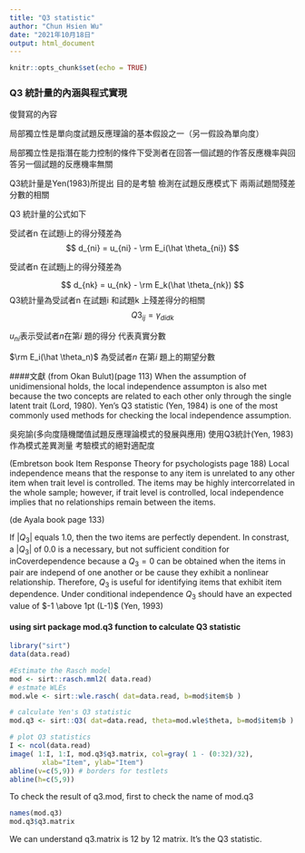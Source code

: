 ```yaml
---
title: "Q3 statistic"
author: "Chun Hsien Wu"
date: "2021年10月18日"
output: html_document
---
```


```r
knitr::opts_chunk$set(echo = TRUE)
```

### Q3 統計量的內涵與程式實現
俊賢寫的內容

局部獨立性是單向度試題反應理論的基本假設之一（另一假設為單向度）

局部獨立性是指潛在能力控制的條件下受測者在回答一個試題的作答反應機率與回答另一個試題的反應機率無關

Q3統計量是Yen(1983)所提出 目的是考驗 檢測在試題反應模式下 兩兩試題間殘差分數的相關

Q3 統計量的公式如下

受試者n 在試題i上的得分殘差為
$$
   d_{ni} =  u_{ni} - \rm E_i(\hat \theta_{ni})
$$  

受試者n 在試題j上的得分殘差為

$$
     d_{nk} =  u_{nk} - \rm E_k(\hat \theta_{nk})
$$
Q3統計量為受試者n 在試題i 和試題k 上殘差得分的相關
$$
  Q3_{ij}= \gamma_{didk}
$$

 $u_{ni}$表示受試者$n$在第$i$ 題的得分 代表真實分數
 
 $\rm E_i(\hat \theta_n)$ 為受試者$n$ 在第$i$ 題上的期望分數
 
 
 
####文獻
(from Okan Bulut)(page 113)
When the assumption of unidimensional holds, the local independence assumpton is also met because
the two concepts are related to each other only through the single latent trait (Lord, 1980). 
Yen's Q3 statistic (Yen, 1984) is one of the most commonly used methods for checking the local independence assumption.

吳宛諭(多向度隨機閾值試題反應理論模式的發展與應用)
使用Q3統計(Yen, 1983)作為模式差異測量 考驗模式的絕對適配度

(Embretson book  Item Response Theory for psychologists page 188)
Local independence means that the response to any item is unrelated to any other item when trait level is
controlled. The items may be highly intercorrelated in the whole sample; however, if trait level is controlled,
local independence implies that no relationships remain between the items. 

(de Ayala book page 133)

If $|Q_3|$ equals 1.0, then the two items are perfectly dependent. In constrast, a $|Q_3|$ of 0.0 is a necessary, but not sufficient
condition for inCoverdependence because a $Q_3 = 0$ can be obtained when the items in pair are independ of one another or be
cause they exhibit a nonlinear relationship. Therefore, $Q_3$ is useful for identifying items that exhibit item dependence. Under
conditional independence $Q_3$ should have an expected value of $-1 \above 1pt (L-1)$ (Yen, 1993)

#### using sirt package mod.q3 function to calculate Q3 statistic
```r
library("sirt")
data(data.read)
```

```r
#Estimate the Rasch model
mod <- sirt::rasch.mml2( data.read)
# estmate WLEs
mod.wle <- sirt::wle.rasch( dat=data.read, b=mod$item$b )
```
```r
# calculate Yen's Q3 statistic
mod.q3 <- sirt::Q3( dat=data.read, theta=mod.wle$theta, b=mod$item$b )
```
```r
# plot Q3 statistics
I <- ncol(data.read)
image( 1:I, 1:I, mod.q3$q3.matrix, col=gray( 1 - (0:32)/32),
        xlab="Item", ylab="Item")
abline(v=c(5,9)) # borders for testlets
abline(h=c(5,9))
```
To check the result of q3.mod, first to check the name of mod.q3
```r
names(mod.q3)
mod.q3$q3.matrix
```
We can understand q3.matrix is 12 by 12 matrix. It's the Q3 statistic.
